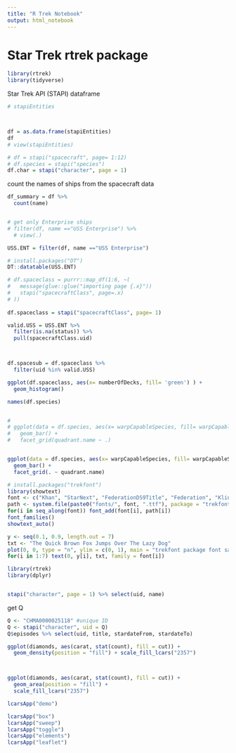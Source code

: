 ```yaml
---
title: "R Trek Notebook"
output: html_notebook
---
```


# Star Trek **rtrek** package

```r
library(rtrek)
library(tidyverse)
```

Star Trek API (STAPI) dataframe 

```r
# stapiEntities



df = as.data.frame(stapiEntities)
df
# view(stapiEntities)
```



```r
# df = stapi("spacecraft", page= 1:12)
# df.species = stapi("species")
df.char = stapi("character", page = 1)
```


count the names of ships from the spacecraft data
```r
df_summary = df %>% 
  count(name)


# get only Enterprise ships
# filter(df, name =="USS Enterprise") %>% 
  # view(.)

USS.ENT = filter(df, name =="USS Enterprise") 

# install.packages("DT")
DT::datatable(USS.ENT)
```



```r
# df.spaceclass = purrr::map_df(1:6, ~(
#   message(glue::glue("importing page {.x}"))
#   stapi("spacecraftClass", page=.x)
# ))
  
df.spaceclass = stapi("spacecraftClass", page= 1)

```


```r

valid.USS = USS.ENT %>% 
  filter(is.na(status)) %>% 
  pull(spacecraftClass.uid)



df.spacesub = df.spaceclass %>% 
  filter(uid %in% valid.USS)
```


```r

ggplot(df.spaceclass, aes(x= numberOfDecks, fill= 'green') ) +
  geom_histogram()

```





```r

names(df.species)


# 
# ggplot(data = df.species, aes(x= warpCapableSpecies, fill= warpCapableSpecies)) +
#   geom_bar() +
#   facet_grid(quadrant.name ~ .)


ggplot(data = df.species, aes(x= warpCapableSpecies, fill= warpCapableSpecies)) +
  geom_bar() +
  facet_grid(. ~ quadrant.name)
```



```r
# install.packages("trekfont")
library(showtext)
font <- c("Khan", "StarNext", "FederationDS9Title", "Federation", "Klingon", "ModernVulcan", "TNGcast", "FederationStarfleet")
path <- system.file(paste0("fonts/", font, ".ttf"), package = "trekfont")
for(i in seq_along(font)) font_add(font[i], path[i])
font_families()
showtext_auto()

```

```r
y <- seq(0.1, 0.9, length.out = 7)
txt <- "The Quick Brown Fox Jumps Over The Lazy Dog"
plot(0, 0, type = "n", ylim = c(0, 1), main = "trekfont package font sample", family = font[8])
for(i in 1:7) text(0, y[i], txt, family = font[i])
```












```r

library(rtrek)
library(dplyr)


stapi("character", page = 1) %>% select(uid, name)


```

get Q
```r
Q <- "CHMA0000025118" #unique ID
Q <- stapi("character", uid = Q)
Q$episodes %>% select(uid, title, stardateFrom, stardateTo)

```



```r

ggplot(diamonds, aes(carat, stat(count), fill = cut)) +
  geom_density(position = "fill") + scale_fill_lcars("2357")



ggplot(diamonds, aes(carat, stat(count), fill = cut)) +
  geom_area(position = "fill") + 
  scale_fill_lcars("2357")
```



```r
lcarsApp("demo")

lcarsApp("box")
lcarsApp("sweep")
lcarsApp("toggle")
lcarsApp("elements")
lcarsApp("leaflet")

```




























